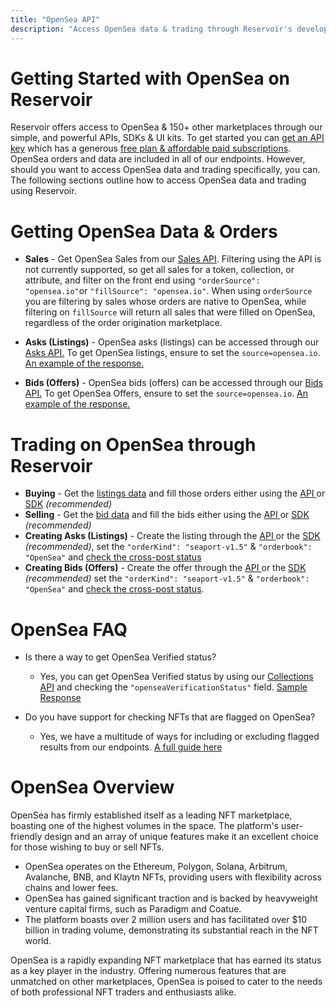 ```yaml
---
title: "OpenSea API"
description: "Access OpenSea data & trading through Reservoir's developer tools"
---
```


# Getting Started with OpenSea on Reservoir

Reservoir offers access to OpenSea & 150+ other marketplaces through our simple, and powerful APIs, SDKs & UI kits. To get started you can [get an API key](/reference/dashboard-sign-up) which has a generous [free plan & affordable paid subscriptions](https://reservoir.tools/pricing). OpenSea orders and data are included in all of our endpoints. However, should you want to access OpenSea data and trading specifically, you can. The following sections outline how to access OpenSea data and trading using Reservoir.

# Getting OpenSea Data & Orders

* **Sales** - Get OpenSea Sales from our [Sales API](/reference/getsalesv5). Filtering using the API is not currently supported, so get all sales for a token, collection, or attribute, and filter on the front end using `"orderSource": "opensea.io"`or `"fillSource": "opensea.io"`. When using `orderSource` you are filtering by sales whose orders are native to OpenSea, while filtering on `fillSource` will return all sales that were filled on OpenSea, regardless of the order origination marketplace.

* **Asks (Listings)** - OpenSea asks (listings) can be accessed through our [Asks API.](/reference/getordersasksv4) To get OpenSea listings, ensure to set the `source=opensea.io`. [An example of the response.](https://api.reservoir.tools/orders/asks/v4?source=opensea.io)

* **Bids (Offers)** - OpenSea bids (offers) can be accessed through our [Bids API.](/reference/getordersbidsv5) To get OpenSea Offers, ensure to set the `source=opensea.io`. [An example of the response.](https://api.reservoir.tools/orders/bids/v5?source=opensea.io)

# Trading on OpenSea through Reservoir

* **Buying** - Get the [listings data](/reference/getordersasksv4) and fill those orders either using the [API ](/reference/postexecutebuyv7)or [SDK](/reference/buytoken) *(recommended)*
* **Selling** - Get the [bid data](/reference/getordersbidsv5) and fill the bids either using the [API ](/reference/postexecutesellv7)or [SDK](/reference/acceptoffer) *(recommended)*
* **Creating Asks (Listings)** - Create the listing through the [API ](/reference/postexecutelistv5)or the [SDK](/reference/listtoken) *(recommended)*, set the `"orderKind": "seaport-v1.5"` & `"orderbook": "OpenSea"` and [check the cross-post status](/reference/getcrosspostingordersv1)
* **Creating Bids (Offers)** - Create the offer through the [API ](/reference/postexecutebidv5)or the [SDK](/reference/placebid) *(recommended)* set the `"orderKind": "seaport-v1.5"` & `"orderbook": "OpenSea"` and [check the cross-post status](/reference/getcrosspostingordersv1).

# OpenSea FAQ

* Is there a way to get OpenSea Verified status?

  * Yes, you can get OpenSea Verified status by using our [Collections API](/reference/getcollectionsv5) and checking the `"openseaVerificationStatus"` field. [Sample Response](https://api.reservoir.tools/collections/v5?id=0x8d04a8c79ceb0889bdd12acdf3fa9d207ed3ff63\&source=opensea.io)

* Do you have support for checking NFTs that are flagged on OpenSea?

  * Yes, we have a multitude of ways for including or excluding flagged results from our endpoints. [A full guide here](/docs/flagged-tokens)

# OpenSea Overview

OpenSea has firmly established itself as a leading NFT marketplace, boasting one of the highest volumes in the space. The platform's user-friendly design and an array of unique features make it an excellent choice for those wishing to buy or sell NFTs.

* OpenSea operates on the Ethereum, Polygon, Solana, Arbitrum, Avalanche, BNB, and Klaytn NFTs, providing users with flexibility across chains and lower fees.
* OpenSea has gained significant traction and is backed by heavyweight venture capital firms, such as Paradigm and Coatue.
* The platform boasts over 2 million users and has facilitated over $10 billion in trading volume, demonstrating its substantial reach in the NFT world.

OpenSea is a rapidly expanding NFT marketplace that has earned its status as a key player in the industry. Offering numerous features that are unmatched on other marketplaces, OpenSea is poised to cater to the needs of both professional NFT traders and enthusiasts alike.
